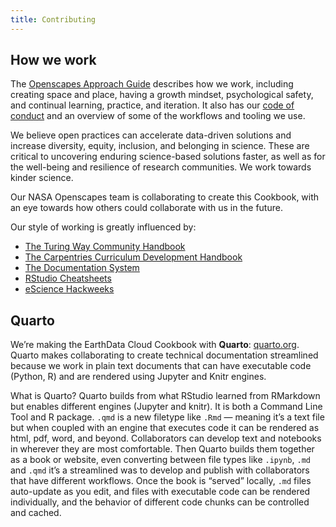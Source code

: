 ```yaml
---
title: Contributing
---
```


## How we work

The [Openscapes Approach Guide](https://openscapes.github.io/approach-guide/approach/) describes how we work, including creating space and place, having a growth mindset, psychological safety, and continual learning, practice, and iteration. It also has our [code of conduct](https://openscapes.github.io/approach-guide/approach/code-of-conduct.html) and an overview of some of the workflows and tooling we use.

We believe open practices can accelerate data-driven solutions and increase diversity, equity, inclusion, and belonging in science. These are critical to uncovering enduring science-based solutions faster, as well as for the well-being and resilience of research communities. We work towards kinder science.

Our NASA Openscapes team is collaborating to create this Cookbook, with an eye towards how others could collaborate with us in the future.

Our style of working is greatly influenced by:

-   [The Turing Way Community Handbook](https://the-turing-way.netlify.app/community-handbook/community-handbook.html)
-   [The Carpentries Curriculum Development Handbook](https://carpentries.github.io/curriculum-development)
-   [The Documentation System](https://documentation.divio.com/)
-   [RStudio Cheatsheets](https://www.rstudio.com/resources/cheatsheets/)
-   [eScience Hackweeks](https://guidebook.hackweek.io/intro.html)

## Quarto

We're making the EarthData Cloud Cookbook with **Quarto**: [quarto.org](https://quarto.org/). Quarto makes collaborating to create technical documentation streamlined because we work in plain text documents that can have executable code (Python, R) and are rendered using Jupyter and Knitr engines.

What is Quarto? Quarto builds from what RStudio learned from RMarkdown but enables different engines (Jupyter and knitr). It is both a Command Line Tool and R package. `.qmd` is a new filetype like `.Rmd` --- meaning it's a text file but when coupled with an engine that executes code it can be rendered as html, pdf, word, and beyond. Collaborators can develop text and notebooks in wherever they are most comfortable. Then Quarto builds them together as a book or website, even converting between file types like `.ipynb`, `.md` and `.qmd` it's a streamlined was to develop and publish with collaborators that have different workflows. Once the book is "served" locally, `.md` files auto-update as you edit, and files with executable code can be rendered individually, and the behavior of different code chunks can be controlled and cached.
